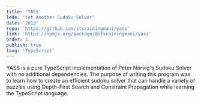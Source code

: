 ```yaml
---
title: 'YASS'
lede: 'Yet Another Sudoku Solver'
date: '2019'
repo: 'https://github.com/itsrainingmani/yass'
link: 'https://npmjs.org/package/@itsrainingmani/yass'
order: 3
publish: true
lang: 'TypeScript'
---
```



YASS is a pure TypeScript implementation of Peter Norvig's <XA href='https://norvig.com/sudoku.html'>Sudoku Solver</XA> with no additional dependencies. The purpose of writing this program was to learn how to create an efficient sudoku solver that can handle a variety of puzzles using Depth-First Search and Constraint Propagation while learning the TypeScript language.
